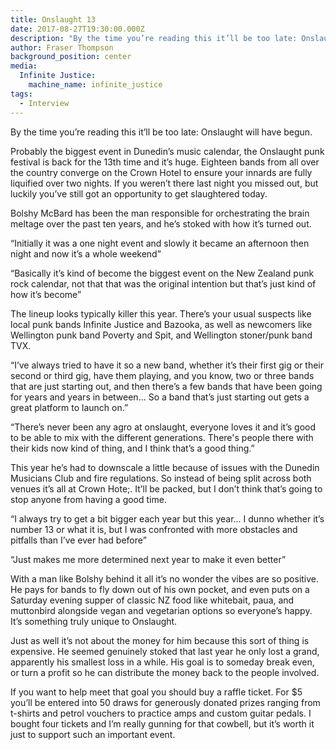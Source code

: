 ```yaml
---
title: Onslaught 13
date: 2017-08-27T19:30:00.000Z
description: "By the time you’re reading this it’ll be too late: Onslaught will have begun."
author: Fraser Thompson
background_position: center
media:
  Infinite Justice:
    machine_name: infinite_justice
tags:
  - Interview
---
```



By the time you’re reading this it’ll be too late: Onslaught will have begun.

Probably the biggest event in Dunedin’s music calendar, the Onslaught punk festival is back for the 13th time and it’s huge. Eighteen bands from all over the country converge on the Crown Hotel to ensure your innards are fully liquified over two nights. If you weren’t there last night you missed out, but luckily you’ve still got an opportunity to get slaughtered today.

Bolshy McBard has been the man responsible for orchestrating the brain meltage over the past ten years, and he’s stoked with how it’s turned out.

“Initially it was a one night event and slowly it became an afternoon then night and now it’s a whole weekend”

“Basically it’s kind of become the biggest event on the New Zealand punk rock calendar, not that that was the original intention but that’s just kind of how it’s become”

The lineup looks typically killer this year. There’s your usual suspects like local punk bands Infinite Justice and Bazooka, as well as newcomers like Wellington punk band Poverty and Spit, and Wellington stoner/punk band TVX.

“I’ve always tried to have it so a new band, whether it’s their first gig or their second or third gig, have them playing, and you know, two or three bands that are just starting out, and then there’s a few bands that have been going for years and years in between... So a band that’s just starting out gets a great platform to launch on.”

“There’s never been any agro at onslaught, everyone loves it and it’s good to be able to mix with the different generations. There's people there with their kids now kind of thing, and I think that’s a good thing.”

This year he’s had to downscale a little because of issues with the Dunedin Musicians Club and fire regulations. So instead of being split across both venues it’s all at Crown Hote;. It’ll be packed, but I don’t think that’s going to stop anyone from having a good time.

“I always try to get a bit bigger each year but this year... I dunno whether it’s number 13 or what it is, but I was confronted with more obstacles and pitfalls than I’ve ever had before”

“Just makes me more determined next year to make it even better”

With a man like Bolshy behind it all it’s no wonder the vibes are so positive. He pays for bands to fly down out of his own pocket, and even puts on a Saturday evening supper of classic NZ food like whitebait, paua, and muttonbird alongside vegan and vegetarian options so everyone’s happy. It’s something truly unique to Onslaught.

Just as well it’s not about the money for him because this sort of thing is expensive. He seemed genuinely stoked that last year he only lost a grand, apparently his smallest loss in a while. His goal is to someday break even, or turn a profit so he can distribute the money back to the people involved.

If you want to help meet that goal you should buy a raffle ticket. For $5 you’ll be entered into 50 draws for generously donated prizes ranging from t-shirts and petrol vouchers to practice amps and custom guitar pedals. I bought four tickets and I’m really gunning for that cowbell, but it’s worth it just to support such an important event.

